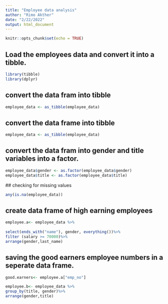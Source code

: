 ---
title: "Employee data analysis"
author: "Rimo Akther"
date: "2/22/2022"
output: html_document
---

```{r setup, include=FALSE}
knitr::opts_chunk$set(echo = TRUE)
```

## Load the employees data and convert it into a tibble.

```{r cars}
library(tibble)
library(dplyr)
```

## convert the data fram into tibble

```{r pressure, echo=FALSE}
employee_data <- as_tibble(employee_data)
```

## convert the data frame into tibble

```{r cars}
employee_data <- as_tibble(employee_data)
```

## convert the data fram into gender and title variables into a factor.

```{r cars}
employee_data$gender <- as.factor(employee_data$gender)
employee_data$title <- as.factor(employee_data$title)
```

 ## checking for missing values

```{r cars}
any(is.na(employee_data))
```

## create data frame of high earning employees
```{r cars}
employee.a<- employee_data %>%
  
select(ends_with("name"), gender, everything())%>%
filter (salary >= 70000)%>%
arrange(gender,last_name)
```

## saving the good earners employee numbers in a seperate data frame.

```{r cars}
good.earners<- employee.a["emp_no"]

employee.b<- employee_data %>%
group_by(title, gender)%>%
arrange(gender,title)
```


